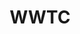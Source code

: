 ---
title: "WWTC"
description: "Description of your new file."
icon: "masks-theater"
iconType: "regular"
---